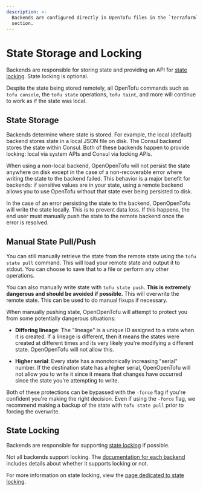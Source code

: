 ```yaml
---
description: >-
  Backends are configured directly in OpenTofu files in the `terraform`
  section.
---
```


# State Storage and Locking

Backends are responsible for storing state and providing an API for
[state locking](/docs/language/state/locking). State locking is optional.

Despite the state being stored remotely, all OpenTofu commands such
as `tofu console`, the `tofu state` operations, `tofu taint`,
and more will continue to work as if the state was local.

## State Storage

Backends determine where state is stored. For example, the local (default)
backend stores state in a local JSON file on disk. The Consul backend stores
the state within Consul. Both of these backends happen to provide locking:
local via system APIs and Consul via locking APIs.

When using a non-local backend, OpenOpenTofu will not persist the state anywhere
on disk except in the case of a non-recoverable error where writing the state
to the backend failed. This behavior is a major benefit for backends: if
sensitive values are in your state, using a remote backend allows you to use
OpenTofu without that state ever being persisted to disk.

In the case of an error persisting the state to the backend, OpenOpenTofu will
write the state locally. This is to prevent data loss. If this happens, the
end user must manually push the state to the remote backend once the error
is resolved.

## Manual State Pull/Push

You can still manually retrieve the state from the remote state using
the `tofu state pull` command. This will load your remote state and
output it to stdout. You can choose to save that to a file or perform any
other operations.

You can also manually write state with `tofu state push`. **This
is extremely dangerous and should be avoided if possible.** This will
overwrite the remote state. This can be used to do manual fixups if necessary.

When manually pushing state, OpenOpenTofu will attempt to protect you from
some potentially dangerous situations:

- **Differing lineage**: The "lineage" is a unique ID assigned to a state
  when it is created. If a lineage is different, then it means the states
  were created at different times and its very likely you're modifying a
  different state. OpenOpenTofu will not allow this.

- **Higher serial**: Every state has a monotonically increasing "serial"
  number. If the destination state has a higher serial, OpenOpenTofu will
  not allow you to write it since it means that changes have occurred since
  the state you're attempting to write.

Both of these protections can be bypassed with the `-force` flag if you're
confident you're making the right decision. Even if using the `-force` flag,
we recommend making a backup of the state with `tofu state pull`
prior to forcing the overwrite.

## State Locking

Backends are responsible for supporting [state locking](/docs/language/state/locking)
if possible.

Not all backends support locking. The [documentation for each backend](/docs/language/settings/backends/configuration#available-backends) includes details about whether it supports locking or not.

For more information on state locking, view the
[page dedicated to state locking](/docs/language/state/locking).
